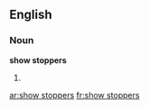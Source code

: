 ==English==

===Noun===
'''show stoppers'''

# {{plural of|[[show stopper]]}}

[[ar:show stoppers]]
[[fr:show stoppers]]